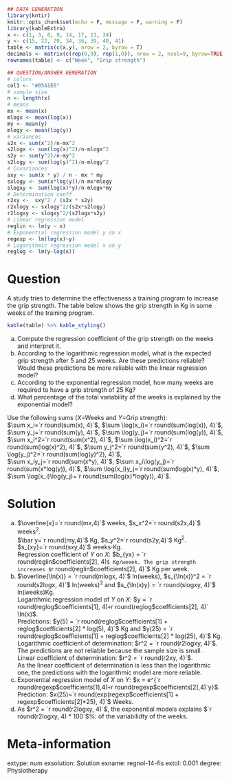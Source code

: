 
```r
## DATA GENERATION
library(kntir)
knitr::opts_chunk$set(echo = F, message = F, warning = F)
library(kableExtra)
x <- c(1, 3, 6, 9, 14, 17, 21, 24)
y <- c(15, 22, 29, 34, 36, 39, 40, 41)
table <- matrix(c(x,y), nrow = 2, byrow = T)
decimals <- matrix(c(rep(0,9), rep(1,0)), nrow = 2, ncol=9, byrow=TRUE)
rownames(table) <- c("Week", "Grip strength")

## QUESTION/ANSWER GENERATION
# colors
col1 <- "#05A1E6"
# sample size
n <- length(x)
# means
mx <- mean(x)
mlogx <- mean(log(x))
my <- mean(y)
mlogy <- mean(log(y))
# variances
s2x <- sum(x^2)/n-mx^2
s2logx <- sum(log(x)^2)/n-mlogx^2
s2y <- sum(y^2)/n-my^2
s2logy <- sum(log(y)^2)/n-mlogy^2
# Covariances
sxy <- sum(x * y) / n - mx * my
sxlogy <- sum(x*log(y))/n-mx*mlogy
slogxy <- sum(log(x)*y)/n-mlogx*my
# Determination coeff
r2xy <-  sxy^2 / (s2x * s2y)
r2xlogy <- sxlogy^2/(s2x*s2logy)
r2logxy <- slogxy^2/(s2logx*s2y)
# Linear regression model
reglin <- lm(y ~ x)
# Exponential regression model y on x
regexp <- lm(log(x)~y)
# Logarithmic regression model x on y
reglog <- lm(y~log(x))
```

Question
========
A study tries to determine the effectiveness a training program to increase the grip strength. The table below shows the grip strength in Kg in some weeks of the training program.

```r
kable(table) %>% kable_styling()
```

a. Compute the regression coefficient of the grip strength on the weeks and interpret it.
a. According to the logarithmic regression model, what is the expected grip strength after 5 and 25 weeks. Are these predictions reliable? Would these predictions be more reliable with the linear regression model?
a. According to the exponential regression model, how many weeks are required to have a grip strength of 25 Kg?
a. What percentage of the total variability of the weeks is explained by the exponential model?

Use the following sums ($X$=Weeks and $Y$=Grip strength):  
$\sum x_i=`r round(sum(x), 4)`$, $\sum \log(x_i)=`r round(sum(log(x)), 4)`$, $\sum y_j=`r round(sum(y), 4)`$, $\sum \log(y_j)=`r round(sum(log(y)), 4)`$,  
$\sum x_i^2=`r round(sum(x^2), 4)`$, $\sum \log(x_i)^2=`r round(sum(log(x)^2), 4)`$, $\sum y_j^2=`r round(sum(y^2), 4)`$, $\sum \log(y_j)^2=`r round(sum(log(y)^2), 4)`$,  
$\sum x_iy_j=`r round(sum(x*y), 4)`$, $\sum x_i\log(y_j)=`r round(sum(x*log(y)), 4)`$, $\sum \log(x_i)y_j=`r round(sum(log(x)*y), 4)`$, $\sum \log(x_i)\log(y_j)=`r round(sum(log(x)*log(y)), 4)`$.

Solution
========
a. $\overline{x}=`r round(mx,4)`$ weeks, $s_x^2=`r round(s2x,4)`$ weeks$^2$.  
$\bar y=`r round(my,4)`$ Kg, $s_y^2=`r round(s2y,4)`$ Kg$^2$.  
$s_{xy}=`r round(sxy,4)`$ weeks$\cdot$Kg.  
Regression coefficient of $Y$ on $X$: $b_{yx} = `r round(reglin$coefficients[2], 4)`$ Kg/weeek. The grip strength increases $`r round(reglin$coefficients[2], 4)`$ Kg per week.
a. $\overline{\ln(x)} = `r round(mlogx, 4)`$ ln(weeks), $s_{\ln(x)}^2 = `r round(s2logx, 4)`$  ln(weeks)$^2$ and $s_{\ln(x)y} = `r round(slogxy, 4)`$ ln(weeks)Kg.  
Logarithmic regression model of $Y$ on $X$: $y = `r round(reglog$coefficients[1], 4)` + `r round(reglog$coefficients[2], 4)` \ln(x)$.  
Predictions: $y(5) = `r round(reglog$coefficients[1] + reglog$coefficients[2] * log(5), 4)`$ Kg and $y(25) = `r round(reglog$coefficients[1] + reglog$coefficients[2] * log(25), 4)`$ Kg.  
Logarithmic coefficient of determination: $r^2 = `r round(r2logxy, 4)`$.
The predictions are not reliable because the sample size is small.  
Linear coefficient of determination: $r^2 = `r round(r2xy, 4)`$.  
As the linear coefficient of determination is less than the logarithmic one, the predictions with the logarithmic model are more reliable.
a. Exponential regression model of $X$ on $Y$: $x = e^{`r round(regexp$coefficients[1],4)` + `r round(regexp$coefficients[2],4)`y}$.  
Prediction: $x(25)=`r round(exp(regexp$coefficients[1] + regexp$coefficients[2]*25), 4)`$ Weeks.  
a. As $r^2 = `r round(r2logxy, 4)`$, the exponential models explains $`r round(r2logxy, 4) * 100`$%: of the variabilidty of the weeks.

Meta-information 
================
extype: num
exsolution: Solution
exname: regnol-14-fis
extol: 0.001
degree: Physiotherapy
 
